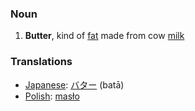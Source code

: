 === Noun ===
#'''Butter''', kind of [[fat]] made from cow [[milk]]

=== Translations ===
*[[Japanese]]: [[バター]] (batā)
*[[Polish]]: [[masło]]